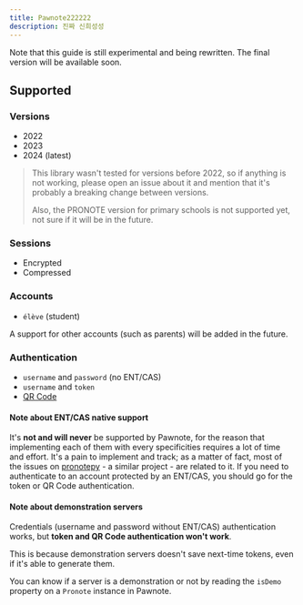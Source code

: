 ```yaml
---
title: Pawnote222222
description: 진짜 신희성성
---
```


Note that this guide is still experimental and being rewritten. The final version will be available soon.

## Supported

### Versions

- 2022
- 2023
- 2024 (latest)

> This library wasn't tested for versions before 2022, so if anything is not working, please open an issue about it and mention that it's probably a breaking change between versions.
>
> Also, the PRONOTE version for primary schools is not supported yet, not sure if it will be in the future.

### Sessions

- Encrypted
- Compressed

### Accounts

- `élève` (student)

A support for other accounts (such as parents) will be added in the future.

### Authentication

- `username` and `password` (no ENT/CAS)
- `username` and `token`
- [QR Code](https://forum.index-education.com/upfiles/qrcode.png)

#### Note about ENT/CAS native support

It's **not and will never** be supported by Pawnote, for the reason that implementing each of them with every specificities requires a lot of time and effort. It's a pain to implement and track; as a matter of fact, most of the issues on [pronotepy](https://github.com/bain3/pronotepy/issues) - a similar project - are related to it. If you need to authenticate to an account protected by an ENT/CAS, you should go for the token or QR Code authentication.

#### Note about demonstration servers

Credentials (username and password without ENT/CAS) authentication works, but **token and QR Code authentication won't work**.

This is because demonstration servers doesn't save next-time tokens, even if it's able to generate them.

You can know if a server is a demonstration or not by reading the `isDemo` property on a `Pronote` instance in Pawnote.

<Cards>
  <Card title="GitHub" href="https://github.com/LiterateInk/Pawnote" />
  <Card title="Installation" href="/pawnote/installation" />
</Cards>
